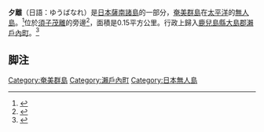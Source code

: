 '''夕離'''（日語：ゆうばなれ）是[[日本|日本]][[薩南諸島|薩南諸島]]的一部分，[[奄美群島|奄美群島]]在[[太平洋|太平洋]]的[[無人島|無人島]]。<ref>{{Cite web |url=http://www.weblio.jp/content/%E5%A4%95%E9%9B%A2 |title=夕離 (日語) |accessdate=2014-09-08 |archive-date=2014-09-08 |archive-url=https://web.archive.org/web/20140908181228/http://www.weblio.jp/content/%E5%A4%95%E9%9B%A2 |dead-url=no }}</ref>位於[[須子茂離|須子茂離]]的旁邊<ref>{{Cite web |url=http://www.hainumikaze.com/yorojima/koniyakouro.html |title=古仁屋航路 (日語) |accessdate=2014-09-08 |archive-date=2014-09-08 |archive-url=https://web.archive.org/web/20140908175900/http://www.hainumikaze.com/yorojima/koniyakouro.html |dead-url=no }}</ref>，面積是0.15平方公里。行政上歸入[[鹿兒島縣|鹿兒島縣]][[大島郡|大島郡]][[瀨戶內町|瀨戶內町]]。<ref>{{Cite web |url=http://imagic.qee.jp/syotoh/amamiguntoh.html |title=日本の島へ行こう (日語) |accessdate=2014-09-08 |archive-date=2015-03-22 |archive-url=https://web.archive.org/web/20150322195432/http://imagic.qee.jp/syotoh/amamiguntoh.html |dead-url=no }}</ref>

==脚注==
<references />

{{奄美群島}}

[[Category:奄美群島|Category:奄美群島]]
[[Category:瀨戶內町|Category:瀨戶內町]]
[[Category:日本無人島|Category:日本無人島]]